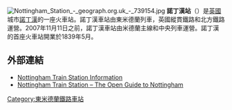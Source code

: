 [[File:Nottingham_Station_-_geograph.org.uk_-_739154.jpg|thumb]]
'''諾丁漢站'''（{{lang-en|Nottingham railway station}}）是[[英國|英國]]城市[[諾丁漢|諾丁漢]]的一座火車站。諾丁漢車站由東米德蘭列車，英國縱貫鐵路和北方鐵路運營。2007年11月11日之前，諾丁漢車站由米德蘭主線和中央列車運營。諾丁漢的首座火車站開業於1839年5月。
== 外部連結 ==
{{commons category|Nottingham railway station}}
* [https://web.archive.org/web/20110717125537/http://www.eastmidlandstrains.co.uk/EMTrains/YourDestinations/Nottingham.htm Nottingham Train Station Information]
* [http://nottingham.openguides.org/?Nottingham_Train_Station Nottingham Train Station – The Open Guide to Nottingham]{{Wayback|url=http://nottingham.openguides.org/?Nottingham_Train_Station |date=20060221233355 }}
{{英國主要鐵路車站}}
[[Category:東米德蘭鐵路車站|Category:東米德蘭鐵路車站]]
